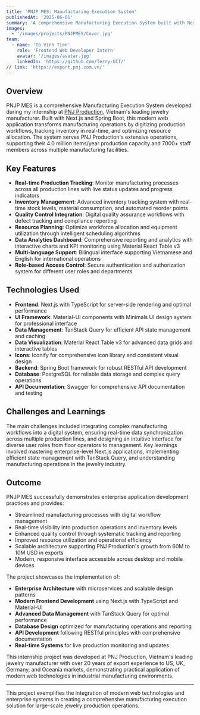 ```yaml
---
title: 'PNJP MES: Manufacturing Execution System'
publishedAt: '2025-06-01'
summary: 'A comprehensive Manufacturing Execution System built with Next.js and Spring Boot for PNJ Production, streamlining jewelry manufacturing processes and enhancing operational efficiency.'
images:
  - '/images/projects/PNJPMES/Cover.jpg'
team:
  - name: 'To Vinh Tien'
    role: 'Frontend Web Developer Intern'
    avatar: '/images/avatar.jpg'
    linkedIn: 'https://github.com/Terry-UIT/'
// link: 'https://export.pnj.com.vn/'
---
```


## Overview

PNJP MES is a comprehensive Manufacturing Execution System developed during my internship at [PNJ Production](https://export.pnj.com.vn/), Vietnam's leading jewelry manufacturer. Built with Next.js and Spring Boot, this modern web application transforms manufacturing operations by digitizing production workflows, tracking inventory in real-time, and optimizing resource allocation. The system serves PNJ Production's extensive operations, supporting their 4.0 million items/year production capacity and 7000+ staff members across multiple manufacturing facilities.

## Key Features

- **Real-time Production Tracking**: Monitor manufacturing processes across all production lines with live status updates and progress indicators
- **Inventory Management**: Advanced inventory tracking system with real-time stock levels, material consumption, and automated reorder points
- **Quality Control Integration**: Digital quality assurance workflows with defect tracking and compliance reporting
- **Resource Planning**: Optimize workforce allocation and equipment utilization through intelligent scheduling algorithms
- **Data Analytics Dashboard**: Comprehensive reporting and analytics with interactive charts and KPI monitoring using Material React Table v3
- **Multi-language Support**: Bilingual interface supporting Vietnamese and English for international operations
- **Role-based Access Control**: Secure authentication and authorization system for different user roles and departments

## Technologies Used

- **Frontend**: Next.js with TypeScript for server-side rendering and optimal performance
- **UI Framework**: Material-UI components with Minimals UI design system for professional interface
- **Data Management**: TanStack Query for efficient API state management and caching
- **Data Visualization**: Material React Table v3 for advanced data grids and interactive tables
- **Icons**: Iconify for comprehensive icon library and consistent visual design
- **Backend**: Spring Boot framework for robust RESTful API development
- **Database**: PostgreSQL for reliable data storage and complex query operations
- **API Documentation**: Swagger for comprehensive API documentation and testing

## Challenges and Learnings

The main challenges included integrating complex manufacturing workflows into a digital system, ensuring real-time data synchronization across multiple production lines, and designing an intuitive interface for diverse user roles from floor operators to management. Key learnings involved mastering enterprise-level Next.js applications, implementing efficient state management with TanStack Query, and understanding manufacturing operations in the jewelry industry.

## Outcome

PNJP MES successfully demonstrates enterprise application development practices and provides:

- Streamlined manufacturing processes with digital workflow management
- Real-time visibility into production operations and inventory levels
- Enhanced quality control through systematic tracking and reporting
- Improved resource utilization and operational efficiency
- Scalable architecture supporting PNJ Production's growth from 60M to 10M USD in exports
- Modern, responsive interface accessible across desktop and mobile devices

The project showcases the implementation of:

- **Enterprise Architecture** with microservices and scalable design patterns
- **Modern Frontend Development** using Next.js with TypeScript and Material-UI
- **Advanced Data Management** with TanStack Query for optimal performance
- **Database Design** optimized for manufacturing operations and reporting
- **API Development** following RESTful principles with comprehensive documentation
- **Real-time Systems** for live production monitoring and updates

This internship project was developed at PNJ Production, Vietnam's leading jewelry manufacturer with over 20 years of export experience to US, UK, Germany, and Oceania markets, demonstrating practical application of modern web technologies in industrial manufacturing environments.

---

This project exemplifies the integration of modern web technologies and enterprise systems in creating a comprehensive manufacturing execution solution for large-scale jewelry production operations.
